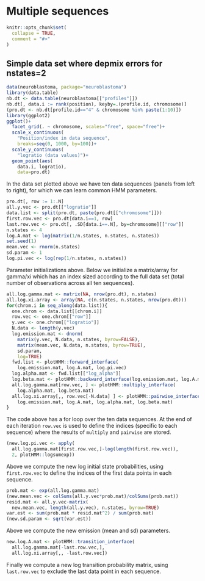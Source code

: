 <!--
%\VignetteEngine{knitr::knitr}
%\VignetteIndexEntry{Multiple sequences}
-->

# Multiple sequences

```r
knitr::opts_chunk$set(
  collapse = TRUE,
  comment = "#>"
)
```

## Simple data set where depmix errors for nstates=2

```r
data(neuroblastoma, package="neuroblastoma")
library(data.table)
nb.dt <- data.table(neuroblastoma[["profiles"]])
nb.dt[, data.i := rank(position), keyby=.(profile.id, chromosome)]
(pro.dt <- nb.dt[profile.id=="4" & chromosome %in% paste(1:10)])
library(ggplot2)
ggplot()+
  facet_grid(. ~ chromosome, scales="free", space="free")+
  scale_x_continuous(
    "Position/index in data sequence",
    breaks=seq(0, 1000, by=100))+
  scale_y_continuous(
    "logratio (data values)")+
  geom_point(aes(
    data.i, logratio),
    data=pro.dt)
```

In the data set plotted above we have ten data sequences (panels from
left to right), for which we can learn common HMM parameters.

```r
pro.dt[, row := 1:.N]
all.y.vec <- pro.dt[["logratio"]]
data.list <- split(pro.dt, paste(pro.dt[["chromosome"]]))
first.row.vec <- pro.dt[data.i==1, row]
last.row.vec <- pro.dt[, .SD[data.i==.N], by=chromosome][["row"]]
n.states <- 4
log.A.mat <- log(matrix(1/n.states, n.states, n.states))
set.seed(1)
mean.vec <- rnorm(n.states)
sd.param <- 1
log.pi.vec <- log(rep(1/n.states, n.states))
```

Parameter initializations above. Below we initialize a matrix/array
for gamma/xi which has an index sized according to the full data set
(total number of observations across all ten sequences).

```r
all.log.gamma.mat <- matrix(NA, nrow(pro.dt), n.states)
all.log.xi.array <- array(NA, c(n.states, n.states, nrow(pro.dt)))
for(chrom.i in seq_along(data.list)){
  one.chrom <- data.list[[chrom.i]]
  row.vec <- one.chrom[["row"]]
  y.vec <- one.chrom[["logratio"]]
  N.data <- length(y.vec)
  log.emission.mat <- dnorm(
    matrix(y.vec, N.data, n.states, byrow=FALSE),
    matrix(mean.vec, N.data, n.states, byrow=TRUE),
    sd.param,
    log=TRUE)
  fwd.list <- plotHMM::forward_interface(
    log.emission.mat, log.A.mat, log.pi.vec)
  log.alpha.mat <- fwd.list[["log_alpha"]]
  log.beta.mat <- plotHMM::backward_interface(log.emission.mat, log.A.mat)
  all.log.gamma.mat[row.vec, ] <- plotHMM::multiply_interface(
    log.alpha.mat, log.beta.mat)
  all.log.xi.array[,, row.vec[-N.data] ] <- plotHMM::pairwise_interface(
    log.emission.mat, log.A.mat, log.alpha.mat, log.beta.mat)
}
```

The code above has a for loop over the ten data sequences. At the end
of each iteration `row.vec` is used to define the indices (specific to
each sequence) where the results of `multiply` and `pairwise` are
stored.

```r
(new.log.pi.vec <- apply(
  all.log.gamma.mat[first.row.vec,]-log(length(first.row.vec)),
  2, plotHMM::logsumexp))
```

Above we compute the new log initial state probabilities, using
`first.row.vec` to define the indices of the first data points in each
sequence.

```r
prob.mat <- exp(all.log.gamma.mat)
(new.mean.vec <- colSums(all.y.vec*prob.mat)/colSums(prob.mat))
resid.mat <- all.y.vec-matrix(
  new.mean.vec, length(all.y.vec), n.states, byrow=TRUE)
var.est <- sum(prob.mat * resid.mat^2) / sum(prob.mat)
(new.sd.param <- sqrt(var.est))
```

Above we compute the new emission (mean and sd) parameters.

```r
new.log.A.mat <- plotHMM::transition_interface(
  all.log.gamma.mat[-last.row.vec,],
  all.log.xi.array[,, -last.row.vec])
```

Finally we compute a new log transition probability matrix, using
`last.row.vec` to exclude the last data point in each sequence.
